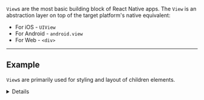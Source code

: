 
`View`s are the most basic building block of React Native apps. The `View` is an abstraction layer on top of the target platform's native equivalent:

- For iOS - `UIView`
- For Android - `android.view`
- For Web - `<div>`

---

## Example

`View`s are primarily used for styling and layout of children elements. <Details>Let's look at a few of the styles we can apply to views. The example below contains two `View`s: the outer view which specifies the alignment of the content contained within, and the inner view which draws a blue square.</Details>

<Example code={view} />
